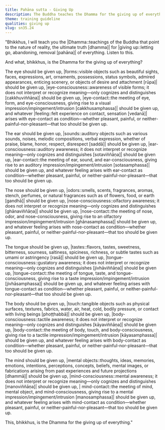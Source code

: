 ```yaml
---
title: Pahāna sutta - Giving Up
description: The Buddha teaches the Dhamma for the giving up of everything based on the six sense bases and the process leading up to the arising of feeling and perception.
theme: training guideline
qualities: giving up
slug: sn35.24
---
```


"Bhikkhus, I will teach you the |Dhamma::teachings of the Buddha that point to the nature of reality, the ultimate truth [dhamma]| for |giving up::letting go, abandoning, removal [pahāna]| of everything. Listen to this.

And what, bhikkhus, is the Dhamma for the giving up of everything?

The eye should be given up, |forms::visible objects such as beautiful sights, faces, expressions, art, ornaments, possessions, status symbols, admired appearances, enticing scenery, or objects of desire and attachment [rūpa]| should be given up, |eye-consciousness::awareness of visible forms; it does not interpret or recognize meaning—only cognizes and distinguishes [cakkhuviññāṇa]| should be given up, |eye-contact::the meeting of eye, form, and eye-consciousness, giving rise to a visual impression/impingement/intrusion [cakkhusamphassa]| should be given up, and whatever |feeling::felt experience on contact, sensation [vedanā]| arises with eye-contact as condition—whether pleasant, painful, or neither-painful-nor-pleasant—that too should be given up.

The ear should be given up, |sounds::auditory objects such as various sounds, noises, melodic compositions, verbal expression, whether of praise, blame, honor, respect, disrespect [saddā]| should be given up, |ear-consciousness::auditory awareness; it does not interpret or recognize meaning—only cognizes and distinguishes [sotaviññāṇa]| should be given up, |ear-contact::the meeting of ear, sound, and ear-consciousness, giving rise to an auditory impression/impingement/intrusion [sotasamphassa]| should be given up, and whatever feeling arises with ear-contact as condition—whether pleasant, painful, or neither-painful-nor-pleasant—that too should be given up.

The nose should be given up, |odors::smells, scents, fragrances, aromas, stench, perfumes, or natural fragrances such as of flowers, food, or earth [gandhā]| should be given up, |nose-consciousness::olfactory awareness; it does not interpret or recognize meaning—only cognizes and distinguishes [ghānaviññāṇa]| should be given up, |nose-contact::the meeting of nose, odor, and nose-consciousness, giving rise to an olfactory impression/impingement/intrusion [ghānasamphassa]| should be given up, and whatever feeling arises with nose-contact as condition—whether pleasant, painful, or neither-painful-nor-pleasant—that too should be given up.

The tongue should be given up, |tastes::flavors, tastes, sweetness, bitterness, sourness, saltiness, spiciness, richness, or subtle tastes such as umami or astringency [rasā]| should be given up, |tongue-consciousness::gustatory awareness; it does not interpret or recognize meaning—only cognizes and distinguishes [jivhāviññāṇa]| should be given up, |tongue-contact::the meeting of tongue, taste, and tongue-consciousness, giving rise to a taste impression/impingement/intrusion [jivhāsamphassa]| should be given up, and whatever feeling arises with tongue-contact as condition—whether pleasant, painful, or neither-painful-nor-pleasant—that too should be given up.

The body should be given up, |touch::tangible objects such as physical surfaces, textures, fabrics, water, air, heat, cold, bodily pressure, or contact with living beings [phoṭṭhabbā]| should be given up, |body-consciousness::tactile awareness; it does not interpret or recognize meaning—only cognizes and distinguishes [kāyaviññāṇa]| should be given up, |body-contact::the meeting of body, touch, and body-consciousness, giving rise to a tactile impression/impingement/intrusion [kāyasamphassa]| should be given up, and whatever feeling arises with body-contact as condition—whether pleasant, painful, or neither-painful-nor-pleasant—that too should be given up.

The mind should be given up, |mental objects::thoughts, ideas, memories, emotions, intentions, perceptions, concepts, beliefs, mental images, or fabrications arising from past experiences and future projections [dhammā]| should be given up, |mind-consciousness::mental awareness; it does not interpret or recognize meaning—only cognizes and distinguishes [manoviññāṇa]| should be given up, | mind-contact::the meeting of mind, mental object, and mind-consciousness, giving rise to a mental impression/impingement/intrusion [manosamphassa]| should be given up, and whatever feeling arises with mind-contact as condition—whether pleasant, painful, or neither-painful-nor-pleasant—that too should be given up.

This, bhikkhus, is the Dhamma for the giving up of everything."